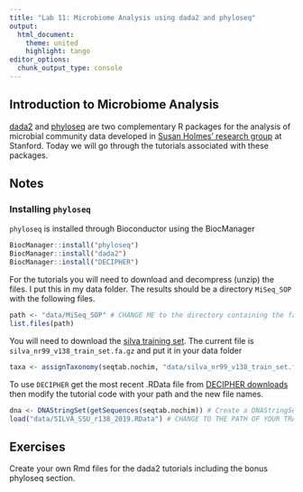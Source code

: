 ```yaml
---
title: "Lab 11: Microbiome Analysis using dada2 and phyloseq"
output:
  html_document:
    theme: united
    highlight: tango
editor_options: 
  chunk_output_type: console
---
```


## Introduction to Microbiome Analysis

[dada2](https://benjjneb.github.io/dada2/index.html) and [phyloseq](https://joey711.github.io/phyloseq/) are two complementary R packages for the analysis of microbial community data developed in [Susan Holmes' research group](https://statweb.stanford.edu/~susan/) at Stanford. Today we will go through the tutorials associated with these packages.

## Notes

### Installing `phyloseq`

`phyloseq` is installed through Bioconductor using the BiocManager

```r
BiocManager::install("phyloseq")
BiocManager::install("dada2")
BiocManager::install("DECIPHER")
```

For the tutorials you will need to download and decompress (unzip) the files. I put this in my data folder. The results should be a directory `MiSeq_SOP` with the following files.

```r
path <- "data/MiSeq_SOP" # CHANGE ME to the directory containing the fastq files after unzipping.
list.files(path)
```

You will need to download the [silva training set](https://zenodo.org/record/3986799). The current file is `silva_nr99_v138_train_set.fa.gz` and put it in your data folder

```r
taxa <- assignTaxonomy(seqtab.nochim, "data/silva_nr99_v138_train_set.fa.gz", multithread=TRUE)
```

To use `DECIPHER` get the most recent .RData file from [DECIPHER downloads](http://www2.decipher.codes/Downloads.html) then modify the tutorial code with your path and the new file names.

```r
dna <- DNAStringSet(getSequences(seqtab.nochim)) # Create a DNAStringSet from the ASVs
load("data/SILVA_SSU_r138_2019.RData") # CHANGE TO THE PATH OF YOUR TRAINING SET
```

## Exercises

Create your own Rmd files for the dada2 tutorials including the bonus phyloseq section.

